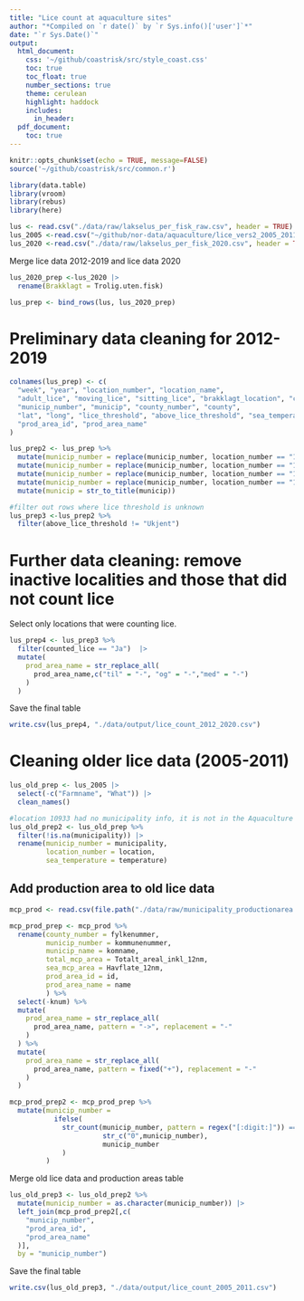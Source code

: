 ```yaml
---
title: "Lice count at aquaculture sites"
author: "*Compiled on `r date()` by `r Sys.info()['user']`*"
date: "`r Sys.Date()`"
output:
  html_document:
    css: '~/github/coastrisk/src/style_coast.css'
    toc: true
    toc_float: true
    number_sections: true
    theme: cerulean
    highlight: haddock
    includes: 
      in_header: 
  pdf_document:
    toc: true
---
```


```r
knitr::opts_chunk$set(echo = TRUE, message=FALSE)
source('~/github/coastrisk/src/common.r')
```

```r
library(data.table)
library(vroom)
library(rebus)
library(here)
```

```r
lus <- read.csv("./data/raw/lakselus_per_fisk_raw.csv", header = TRUE)  
lus_2005 <-read.csv("~/github/nor-data/aquaculture/lice_vers2_2005_2011_formatted.csv", sep = ",")
lus_2020 <-read.csv("./data/raw/lakselus_per_fisk_2020.csv", header = TRUE) 
```

Merge lice data 2012-2019 and lice data 2020
```r
lus_2020_prep <-lus_2020 |> 
  rename(Brakklagt = Trolig.uten.fisk)
```

```r
lus_prep <- bind_rows(lus, lus_2020_prep)
```

# Preliminary data cleaning for 2012-2019 
```r
colnames(lus_prep) <- c(
  "week", "year", "location_number", "location_name",
  "adult_lice", "moving_lice", "sitting_lice", "brakklagt_location", "counted_lice",
  "municip_number", "municip", "county_number", "county",
  "lat", "long", "lice_threshold", "above_lice_threshold", "sea_temperature",
  "prod_area_id", "prod_area_name"
)

lus_prep2 <- lus_prep %>%
  mutate(municip_number = replace(municip_number, location_number == "10893", "1835")) %>%
  mutate(municip_number = replace(municip_number, location_number == "11087", "1836")) %>%
  mutate(municip_number = replace(municip_number, location_number == "1915", "1903")) %>%
  mutate(municip_number = replace(municip_number, location_number == "1901", "1903")) |>
  mutate(municip = str_to_title(municip))

```





```r
#filter out rows where lice threshold is unknown
lus_prep3 <-lus_prep2 %>% 
  filter(above_lice_threshold != "Ukjent") 
```


# Further data cleaning: remove inactive localities and those that did not count lice

Select only locations that were counting lice. 

```r
lus_prep4 <- lus_prep3 %>%
  filter(counted_lice == "Ja")  |> 
  mutate(
    prod_area_name = str_replace_all(
      prod_area_name,c("til" = "-", "og" = "-","med" = "-")
    )
  ) 
```


Save the final table
```r
write.csv(lus_prep4, "./data/output/lice_count_2012_2020.csv")
```


# Cleaning older lice data (2005-2011)
```r
lus_old_prep <- lus_2005 |> 
  select(-c("Farmname", "What")) |> 
  clean_names()


```


```r
#location 10933 had no municipality info, it is not in the Aquaculture registry,i remove it
lus_old_prep2 <- lus_old_prep %>% 
  filter(!is.na(municipality)) |> 
  rename(municip_number = municipality,
         location_number = location,
         sea_temperature = temperature)
```

## Add production area to old lice data 

```r
mcp_prod <- read.csv(file.path("./data/raw/municipality_productionarea.csv"),sep = " ")
```

```r
mcp_prod_prep <- mcp_prod %>% 
  rename(county_number = fylkenummer,
         municip_number = kommunenummer,
         municip_name = komname,
         total_mcp_area = Totalt_areal_inkl_12nm,
         sea_mcp_area = Havflate_12nm,
         prod_area_id = id,
         prod_area_name = name
         ) %>% 
  select(-knum) %>% 
  mutate(
    prod_area_name = str_replace_all(
      prod_area_name, pattern = "->", replacement = "-"
    )
  ) %>% 
  mutate(
    prod_area_name = str_replace_all(
      prod_area_name, pattern = fixed("+"), replacement = "-"
    )
  )

mcp_prod_prep2 <- mcp_prod_prep %>% 
  mutate(municip_number =
           ifelse(
             str_count(municip_number, pattern = regex("[:digit:]")) == 3,
                       str_c("0",municip_number),
                       municip_number
             )
         )
```

Merge old lice data and production areas table

```r
lus_old_prep3 <- lus_old_prep2 %>% 
  mutate(municip_number = as.character(municip_number)) |> 
  left_join(mcp_prod_prep2[,c(
    "municip_number",
    "prod_area_id",
    "prod_area_name"
  )],
  by = "municip_number")
```

Save the final table
```r
write.csv(lus_old_prep3, "./data/output/lice_count_2005_2011.csv")
```

